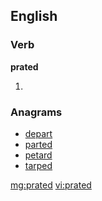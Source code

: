 ==English==

===Verb===
'''prated'''

# {{past of|[[prate]]}}

===Anagrams===
* [[depart#English|depart]]
* [[parted#English|parted]]
* [[petard#English|petard]]
* [[tarped#English|tarped]]

[[mg:prated]]
[[vi:prated]]